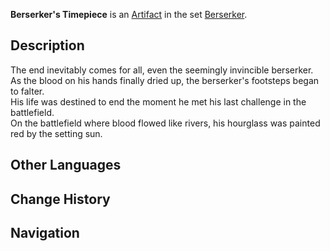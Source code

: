 {{Artifact Infobox
|image = Item Berserker's Timepiece.png
|set   = Berserker
|piece = Sands of Eon
}}
{{Description|An instrument with an eternal flow that continues mercilessly within, reminding the Berserker of the limited time he has left — both on the battlefield as well as in the world.}}
'''Berserker's Timepiece''' is an [[Artifact]] in the set [[Berserker]].

==Description==
The end inevitably comes for all, even the seemingly invincible berserker.<br />As the blood on his hands finally dried up, the berserker's footsteps began to falter.<br />His life was destined to end the moment he met his last challenge in the battlefield.<br />On the battlefield where blood flowed like rivers, his hourglass was painted red by the setting sun.

==Other Languages==
{{Other Languages
|en      = Berserker's Timepiece
|zhs     = 战狂的时计
|zhs_rm  = Zhànkuáng de Shíjì
|zht     = 戰狂的時計
|zht_rm  = Zhànkuáng de Shíjì
|zh_tl   = Berserker's Timepiece
|ja      = 狂戦士の時計
|ja_rm   = Kyousenshi no Tokei{{Assumed}}
|ja_tl   = Insane Soldier's Timepiece
|ko      = 전투광의 시계
|ko_rm   = Jeontugwang-ui Sigye
|ko_tl   = Warmonger's Clock
|es      = Reloj del Berserker
|es_tl   = Berserker's Clock
|fr      = Sablier du Berserker
|fr_tl   = Hourglass of the Berserker
|ru      = Часы берсерка
|ru_tl   = 
|th      = Berserker's Timepiece
|vi      = Đồng Hồ Cuồng Chiến
|vi_tl   = 
|de      = Berserkersanduhr
|de_tl   = Berserker's Hourglass
|id      = Berserker's Timepiece
|pt      = Relógio de Berserker
|pt_tl   = 
}}

==Change History==
{{Change History|1.0}}

==Navigation==
{{Artifact Set Navbox|Berserker}}